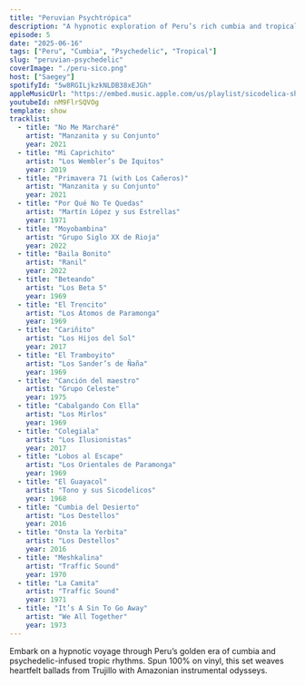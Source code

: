 ```yaml
---
title: "Peruvian Psychtrópica"
description: "A hypnotic exploration of Peru’s rich cumbia and tropical psych-rock heritage, all spun on vinyl."
episode: 5
date: "2025-06-16"
tags: ["Peru", "Cumbia", "Psychedelic", "Tropical"]
slug: "peruvian-psychedelic"
coverImage: "./peru-sico.png"
host: ["Saegey"]
spotifyId: "5w8RGILjkzkNLDB38xEJGh"
appleMusicUrl: "https://embed.music.apple.com/us/playlist/sicodelica-shuffle/pl.u-2aAMqHGDBVD"
youtubeId: nM9FlrSQVOg
template: show
tracklist:
  - title: "No Me Marcharé"
    artist: "Manzanita y su Conjunto"
    year: 2021
  - title: "Mi Caprichito"
    artist: "Los Wembler’s De Iquitos"
    year: 2019
  - title: "Primavera 71 (with Los Cañeros)"
    artist: "Manzanita y su Conjunto"
    year: 2021
  - title: "Por Qué No Te Quedas"
    artist: "Martín López y sus Estrellas"
    year: 1971
  - title: "Moyobambina"
    artist: "Grupo Siglo XX de Rioja"
    year: 2022
  - title: "Baila Bonito"
    artist: "Ranil"
    year: 2022
  - title: "Beteando"
    artist: "Los Beta 5"
    year: 1969
  - title: "El Trencito"
    artist: "Los Átomos de Paramonga"
    year: 1969
  - title: "Cariñito"
    artist: "Los Hijos del Sol"
    year: 2017
  - title: "El Tramboyito"
    artist: "Los Sander’s de Ñaña"
    year: 1969
  - title: "Canción del maestro"
    artist: "Grupo Celeste"
    year: 1975
  - title: "Cabalgando Con Ella"
    artist: "Los Mirlos"
    year: 1969
  - title: "Colegiala"
    artist: "Los Ilusionistas"
    year: 2017
  - title: "Lobos al Escape"
    artist: "Los Orientales de Paramonga"
    year: 1969
  - title: "El Guayacol"
    artist: "Tono y sus Sicodelicos"
    year: 1968
  - title: "Cumbia del Desierto"
    artist: "Los Destellos"
    year: 2016
  - title: "Onsta la Yerbita"
    artist: "Los Destellos"
    year: 2016
  - title: "Meshkalina"
    artist: "Traffic Sound"
    year: 1970
  - title: "La Camita"
    artist: "Traffic Sound"
    year: 1971
  - title: "It’s A Sin To Go Away"
    artist: "We All Together"
    year: 1973
---
```


Embark on a hypnotic voyage through Peru’s golden era of cumbia and psychedelic-infused tropic rhythms. Spun 100% on vinyl, this set weaves heartfelt ballads from Trujillo with Amazonian instrumental odysseys.
